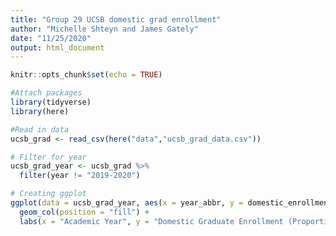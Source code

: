 ```yaml
---
title: "Group 29 UCSB domestic grad enrollment"
author: "Michelle Shteyn and James Gately"
date: "11/25/2020"
output: html_document
---
```


```r
knitr::opts_chunk$set(echo = TRUE)

#Attach packages
library(tidyverse)
library(here)
```


```r
#Read in data
ucsb_grad <- read_csv(here("data","ucsb_grad_data.csv"))

```

```r
# Filter for year
ucsb_grad_year <- ucsb_grad %>% 
  filter(year != "2019-2020")

# Creating ggplot
ggplot(data = ucsb_grad_year, aes(x = year_abbr, y = domestic_enrollment, fill = ethnicity)) +
  geom_col(position = "fill") +
  labs(x = "Academic Year", y = "Domestic Graduate Enrollment (Proportion)")
```

